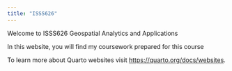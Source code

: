 ```yaml
---
title: "ISSS626"
---
```


Welcome to ISSS626 Geospatial Analytics and Applications

In this website, you will find my coursework prepared for this course 

To learn more about Quarto websites visit <https://quarto.org/docs/websites>.

```         
```
